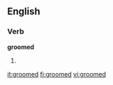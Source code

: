 ==English==
===Verb===
'''groomed'''
# {{past of|[[groom]]}}

[[it:groomed]]
[[fi:groomed]]
[[vi:groomed]]